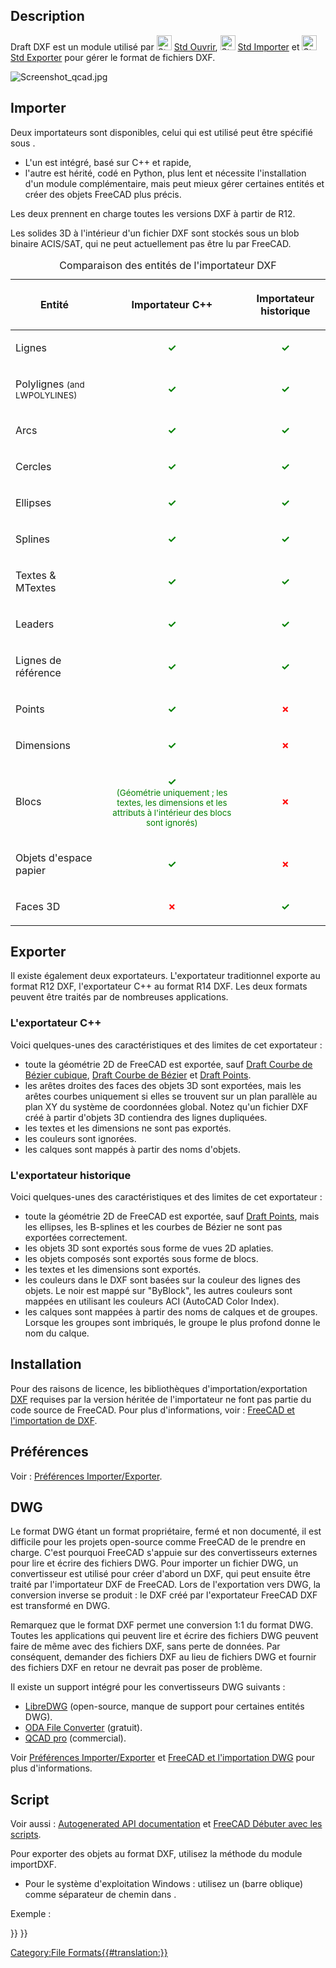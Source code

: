 <languages/>

{{Docnav/fr
|[[Draft_Preferences/fr|Préférences]]
|[[Draft_SVG/fr|Format SVG]]
|[[Draft_Module/fr|Atelier Draft]]
|IconL=
|IconR=
|IconC=Workbench_Draft.svg
}}

{{TOCright}}

<span id="Description"></span>
== Description ==

Draft DXF est un module utilisé par [[File:Std_Open.svg|24px]] [[Std_Open/fr|Std Ouvrir]], [[File:Std_Import.svg|24px]] [[Std_Import/fr|Std Importer]] et [[File:Std_Export.svg|24px]] [[Std_Export/fr|Std Exporter]] pour gérer le format de fichiers DXF.

[[Image:Screenshot qcad.jpg]]
{{Caption|Dessin de Qcad exporté au format DXF puis ouvert dans FreeCAD}}

<span id="Importing"></span>
==Importer==

Deux importateurs sont disponibles, celui qui est utilisé peut être spécifié sous {{MenuCommand|Édition → Préférences... → Importer/Exporter → DXF}}.
* L'un est intégré, basé sur C++ et rapide,
* l'autre est hérité, codé en Python, plus lent et nécessite l'installation d'un module complémentaire, mais peut mieux gérer certaines entités et créer des objets FreeCAD plus précis.
Les deux prennent en charge toutes les versions DXF à partir de R12.

Les solides 3D à l'intérieur d'un fichier DXF sont stockés sous un blob binaire ACIS/SAT, qui ne peut actuellement pas être lu par FreeCAD.


{| class="wikitable" style="text-align:left;"
|+ Comparaison des entités de l'importateur DXF
|-
! Entité
! Importateur C++
! Importateur historique
|-
| Lignes
| style="text-align:center; color:green;" | '''✓'''
| style="text-align:center; color:green;" | '''✓'''
|-
| Polylignes <small>(and LWPOLYLINES)</small>
| style="text-align:center; color:green;" | '''✓'''
| style="text-align:center; color:green;" | '''✓'''
|-
| Arcs
| style="text-align:center; color:green;" | '''✓'''
| style="text-align:center; color:green;" | '''✓'''
|-
| Cercles
| style="text-align:center; color:green;" | '''✓'''
| style="text-align:center; color:green;" | '''✓'''
|-
| Ellipses
| style="text-align:center; color:green;" | '''✓'''
| style="text-align:center; color:green;" | '''✓'''
|-
| Splines
| style="text-align:center; color:green;" | '''✓'''
| style="text-align:center; color:green;" | '''✓'''
|-
| Textes & MTextes
| style="text-align:center; color:green;" | '''✓'''
| style="text-align:center; color:green;" | '''✓'''
|-
| Leaders
| style="text-align:center; color:green;" | '''✓'''
| style="text-align:center; color:green;" | '''✓'''
|-
| Lignes de référence
| style="text-align:center; color:green;" | '''✓'''
| style="text-align:center; color:green;" | '''✓'''
|-
| Points
| style="text-align:center; color:green;" | '''✓'''
| style="text-align:center; color:red;" | '''✗'''
|-
| Dimensions
| style="text-align:center; color:green;" | '''✓'''
| style="text-align:center; color:red;" | '''✗'''
|-
| Blocs
| style="text-align:center; color:green;" | '''✓''' <br><small>(Géométrie uniquement ; les textes, les dimensions et les attributs à l'intérieur des blocs sont ignorés)</small>
| style="text-align:center; color:red;" | '''✗'''
|-
| Objets d'espace papier
| style="text-align:center; color:green;" | '''✓'''
| style="text-align:center; color:red;" | '''✗'''
|-
| Faces 3D
| style="text-align:center; color:red;" | '''✗'''
| style="text-align:center; color:green;" | '''✓'''
|}

<span id="Exporting"></span>
==Exporter==

Il existe également deux exportateurs. L'exportateur traditionnel exporte au format R12 DXF, l'exportateur C++ au format R14 DXF. Les deux formats peuvent être traités par de nombreuses applications.

<span id="C++_exporter"></span>
===L'exportateur C++===

Voici quelques-unes des caractéristiques et des limites de cet exportateur :
* toute la géométrie 2D de FreeCAD est exportée, sauf [[Draft_CubicBezCurve/fr|Draft Courbe de Bézier cubique]], [[Draft_BezCurve/fr|Draft Courbe de Bézier]] et [[Draft_Point/fr|Draft Points]].
* les arêtes droites des faces des objets 3D sont exportées, mais les arêtes courbes uniquement si elles se trouvent sur un plan parallèle au plan XY du système de coordonnées global. Notez qu'un fichier DXF créé à partir d'objets 3D contiendra des lignes dupliquées.
* les textes et les dimensions ne sont pas exportés.
* les couleurs sont ignorées.
* les calques sont mappés à partir des noms d'objets.

<span id="Legacy_exporter"></span>
===L'exportateur historique===

Voici quelques-unes des caractéristiques et des limites de cet exportateur :
* toute la géométrie 2D de FreeCAD est exportée, sauf [[Draft_Point/fr|Draft Points]], mais les ellipses, les B-splines et les courbes de Bézier ne sont pas exportées correctement.
* les objets 3D sont exportés sous forme de vues 2D aplaties.
* les objets composés sont exportés sous forme de blocs.
* les textes et les dimensions sont exportés.
* les couleurs dans le DXF sont basées sur la couleur des lignes des objets. Le noir est mappé sur "ByBlock", les autres couleurs sont mappées en utilisant les couleurs ACI (AutoCAD Color Index).
* les calques sont mappées à partir des noms de calques et de groupes. Lorsque les groupes sont imbriqués, le groupe le plus profond donne le nom du calque.

<span id="Installing"></span>
==Installation==

Pour des raisons de licence, les bibliothèques d'importation/exportation [[DXF/fr|DXF]] requises par la version héritée de l'importateur ne font pas partie du code source de FreeCAD.
Pour plus d'informations, voir : [[FreeCAD_and_DXF_Import/fr|FreeCAD et l'importation de DXF]].

<span id="Preferences"></span>
==Préférences== 

Voir : [[Import_Export_Preferences/fr|Préférences Importer/Exporter]].

== DWG ==

Le format DWG étant un format propriétaire, fermé et non documenté, il est difficile pour les projets open-source comme FreeCAD de le prendre en charge. C'est pourquoi FreeCAD s'appuie sur des convertisseurs externes pour lire et écrire des fichiers DWG. Pour importer un fichier DWG, un convertisseur est utilisé pour créer d'abord un DXF, qui peut ensuite être traité par l'importateur DXF de FreeCAD. Lors de l'exportation vers DWG, la conversion inverse se produit : le DXF créé par l'exportateur FreeCAD DXF est transformé en DWG.

Remarquez que le format DXF permet une conversion 1:1 du format DWG. Toutes les applications qui peuvent lire et écrire des fichiers DWG peuvent faire de même avec des fichiers DXF, sans perte de données. Par conséquent, demander des fichiers DXF au lieu de fichiers DWG et fournir des fichiers DXF en retour ne devrait pas poser de problème.

Il existe un support intégré pour les convertisseurs DWG suivants :
* [https://www.gnu.org/software/libredwg LibreDWG] (open-source, manque de support pour certaines entités DWG).
* [https://www.opendesign.com/guestfiles/oda_file_converter ODA File Converter] (gratuit).
* [https://qcad.org/en/qcad-command-line-tools#dwg2dwg QCAD pro] (commercial).

Voir [[Import_Export_Preferences/fr#DWG|Préférences Importer/Exporter]] et [[FreeCAD_and_DWG_Import/fr|FreeCAD et l'importation DWG]] pour plus d'informations.

<span id="Scripting"></span>
==Script==

Voir aussi : [https://freecad.github.io/SourceDoc/ Autogenerated API documentation] et [[FreeCAD_Scripting_Basics/fr|FreeCAD Débuter avec les scripts]].

Pour exporter des objets au format DXF, utilisez la méthode {{incode|export}} du module importDXF.

{{Code|code=
importDXF.export(objectslist, filename, nospline=False, lwPoly=False)
}}

* Pour le système d'exploitation Windows : utilisez un {{FileName|/}} (barre oblique) comme séparateur de chemin dans {{Incode|filename}}.

Exemple :

{{Code|code=
import FreeCAD as App
import Draft
import importDXF

doc = App.newDocument()

polygon1 = Draft.make_polygon(3, radius=500)
polygon2 = Draft.make_polygon(5, radius=1500)

doc.recompute()

objects = [polygon1, polygon2]
importDXF.export(objects, "/home/user/Pictures/myfile.dxf")
}}


{{Docnav/fr
|[[Draft_Preferences/fr|Préférences]]
|[[Draft_SVG/fr|Format SVG]]
|[[Draft_Module/fr|Atelier Draft]]
|IconL=
|IconR=
|IconC=Workbench_Draft.svg
}}

{{Draft Tools navi{{#translation:}}}}
{{Userdocnavi{{#translation:}}}}
[[Category:File Formats{{#translation:}}]]